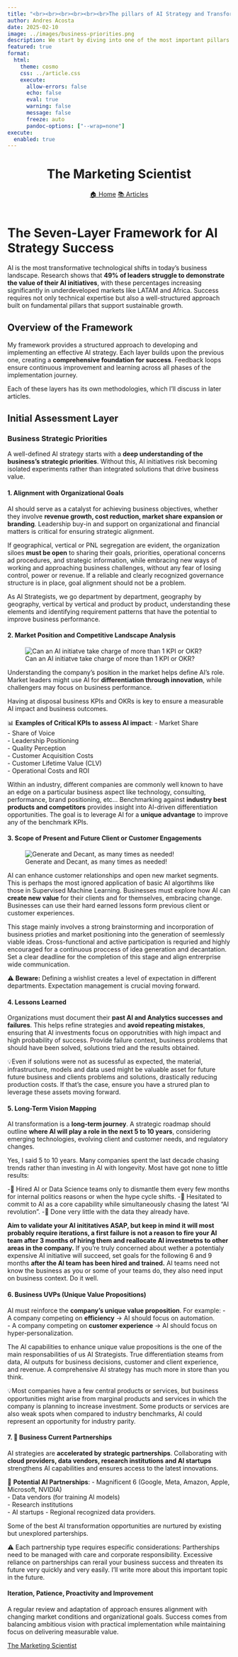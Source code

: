```yaml
---
title: "<br><br><br><br><br><br>The pillars of AI Strategy and Transformation<br> Part 1: Business Priorities<br><br>"
author: Andres Acosta
date: 2025-02-10
image: ../images/business-priorities.png
description: We start by diving into one of the most important pillars of a successful AI Strategy.
featured: true
format:
  html:
    theme: cosmo
    css: ../article.css
    execute:
      allow-errors: false
      echo: false
      eval: true
      warning: false
      message: false
      freeze: auto
      pandoc-options: ["--wrap=none"]
execute:
  enabled: true
---
```



```{=html}
<header class="site-header">
    <h1 class="site-title">The Marketing Scientist</h1>
    <nav class="site-nav">
        <a href="index.html" class="nav-link">🏠 Home</a>
        <a href="articles.html" class="nav-link">📚 Articles</a>
    </nav>
</header>
```

# The Seven-Layer Framework for AI Strategy Success

AI is the most transformative technological shifts in today’s business landscape. Research shows that **49% of leaders struggle to demonstrate the value of their AI initiatives**, with these percentages increasing significantly in underdeveloped markets like LATAM and Africa. Success requires not only technical expertise but also a well-structured approach built on fundamental pillars that support sustainable growth.

## Overview of the Framework

My framework provides a structured approach to developing and implementing an effective AI strategy. Each layer builds upon the previous one, creating a **comprehensive foundation for success**. Feedback loops ensure continuous improvement and learning across all phases of the implementation journey.

Each of these layers has its own methodologies, which I'll discuss in later articles.

## Initial Assessment Layer

### Business Strategic Priorities

A well-defined AI strategy starts with a **deep understanding of the business’s strategic priorities**. Without this, AI initiatives risk becoming isolated experiments rather than integrated solutions that drive business value.

#### **1. Alignment with Organizational Goals**  

AI should serve as a catalyst for achieving business objectives, whether they involve **revenue growth, cost reduction, market share expansion or branding**. Leadership buy-in and support on organizational and financial matters is critical for ensuring strategic alignment. 

If geographical, vertical or PNL segregation are evident, the organization siloes **must be open** to sharing their goals, priorities, operational concerns ad procedures, and strategic information, while embracing new ways of working and approaching business challenges, without any fear of losing control, power or revenue. If a reliable and clearly  recognized governance structure is in place, goal alignment should not be a problem. 

As AI Strategists, we go department by department, geography by geography, vertical by vertical and product by product, understanding these elements and identifying requirement patterns that have the potential to improve business performance.


#### **2. Market Position and Competitive Landscape Analysis**  

![Can an AI initiatve take charge of more than 1 KPI or OKR?](../images/projects-okrs.png)

Understanding the company’s position in the market helps define AI’s role. Market leaders might use AI for **differentiation through innovation**, while challengers may focus on business performance.

Having at disposal business KPIs and OKRs is key to ensure a measurable AI impact and business outcomes. 

📊 **Examples of Critical KPIs to assess AI impact**:
- Market Share  
- Share of Voice  
- Leadership Positioning  
- Quality Perception  
- Customer Acquisition Costs  
- Customer Lifetime Value (CLV)  
- Operational Costs and ROI  

Within an industry, different companies are commonly well known to have an edge on a particular business aspect like technology, consulting, performance, brand positioning, etc... Benchmarking against **industry best products and competitors** provides insight into AI-driven differentiation opportunities. The goal is to leverage AI for a **unique advantage** to improve any of the benchmark KPIs.


#### **3. Scope of Present and Future Client or Customer Engagements**  

![Generate and Decant, as many times as needed!](../images/data-driven.jpeg)

AI can enhance customer relationships and open new market segments. This is perhaps the most ignored application of basic AI algortihms like those in Supervised Machine Learning. Businesses must explore how AI can **create new value** for their clients and for themselves, embracing change. Businesses can use their hard earned lessons form previous client or customer experiences.

This stage mainly involves a strong brainstorming and incorporation of business prioties and market positioning into the generation of seemlessly viable ideas. Cross-functional and active participation is requried and highly encouraged for a continuous proccess of idea generation and decantation. Set a clear deadline for the completion of this stage and align entrerprise wide communication.

⚠️ **Beware:** Defining a wishlist creates a level of expectation in different departments. Expectation management is crucial moving forward.


#### **4. Lessons Learned**  

Organizations must document their **past AI and Analytics successes and failures**. This helps refine strategies and **avoid repeating mistakes**, ensuring that AI investments focus on opporutnities with high impact and high probability of success. Provide failure context, business problems that should have been solved, solutions tried and the results obtained.

💡Even if solutions were not as sucessful as expected, the material, infrastructure, models and data used might be valuable asset for future future business and clients problems and solutions, drastically reducing production costs. If that's the case, ensure you have a strured plan to leverage these assets moving forward.  


#### **5. Long-Term Vision Mapping**  

AI transformation is a **long-term journey**. A strategic roadmap should outline **where AI will play a role in the next 5 to 10 years**, considering emerging technologies, evolving client and customer needs, and regulatory changes.

Yes, I said 5 to 10 years. Many companies spent the last decade chasing trends rather than investing in AI with longevity. Most have got none to little results:

-🚨 Hired AI or Data Science teams only to dismantle them every few months for internal politics reasons or when the hype cycle shifts.
-🚨 Hesitated to commit to AI as a core capability while simultaneously chasing the latest "AI revolution".
-🚨 Done very little with the data they already have.

**Aim to validate your AI inititatives ASAP, but keep in mind it will most probably require iterations, a first failure is not a reason to fire your AI team after 3 months of hiring them and reallocate AI investmetns to other areas in the company.** If you're truly concerned about wether a potentialy expensive AI initiative will succeed, set goals for the following 6 and 9 months **after the AI team has been hired and trained.** AI teams need not know the business as you or some of your teams do, they also need input on business context. Do it well.


#### **6. Business UVPs (Unique Value Propositions)**  

AI must reinforce the **company’s unique value proposition**. For example:
- A company competing on **efficiency** → AI should focus on automation.  
- A company competing on **customer experience** → AI should focus on hyper-personalization.  

The AI capabilities to enhance unique value propositions is the one of the main responsabilities of us AI Strategists. True differentiation steams from data, AI outputs for business decisions, customer and client experience, and revenue. A comprehensive AI strategy has much more in store than you think. 

💡Most companies have a few central products or services, but business opportunities might arise from marginal products and services in which the company is planning to increase investment. Some products or services are also weak spots when compared to industry benchmarks, AI could represent an opportunity for industry parity. 


#### **7. 🤝 Business Current Partnerships**  

AI strategies are **accelerated by strategic partnerships**. Collaborating with **cloud providers, data vendors, research institutions and AI startups** strengthens AI capabilities and ensures access to the latest innovations. 

🤝 **Potential AI Partnerships**:
- Magnificent 6 (Google, Meta, Amazon, Apple, Microsoft, NVIDIA)  
- Data vendors (for training AI models)  
- Research institutions  
- AI startups
- Regional recognized data providers.

Some of the best AI transformation opportunities are nurtured by existing but unexplored parterships. 

⚠️ Each partnership type requires especific considerations: Partherships need to be managed with care and corporate responsibility. Excessive reliance on partnerships can rerail your business success and threaten its future very quickly and very easily. I'll write more about this important topic in the future. 


#### **Iteration, Patience, Proactivity and Improvement**  

A regular review and adaptation of approach ensures alignment with changing market conditions and organizational goals. Success comes from balancing ambitious vision with practical implementation while maintaining focus on delivering measurable value.






```{=html}
<div class="connect-section">
  <div class="linkedin-button">
    <a href="https://www.linkedin.com/in/themarketingscientist" target="_blank">
      <i class="bi bi-linkedin"></i>
      The Marketing Scientist
    </a>
  </div>
</div>
```


